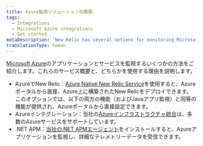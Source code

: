 ```yaml
---
title: Azure監視ソリューションの概要
tags:
  - Integrations
  - Microsoft Azure integrations
  - Get started
metaDescription: 'New Relic has several options for monitoring Microsoft Azure services and products, giving a comprehensive view of your Azure ecosystem.'
translationType: human
---
```


[Microsoft Azure](https://azure.microsoft.com)のアプリケーションとサービスを監視するいくつかの方法をご紹介します。これらのサービス概要と、どちらかを使用する理由を説明します。

* AzureでNew Relic：[Azure Native New Relic Service](/docs/infrastructure/microsoft-azure-integrations/get-started/azure-native)を使用すると、Azureポータルから直接、Azure上に構築されたNew Relicをデプロイできます。このオプションでは、以下の両方の機能（およびJavaアプリ監視）と同等の機能が提供され、Azureポータルから直接設定できます。
* Azureインテグレーション：当社の[Azureインフラストラクチャ統合](/docs/infrastructure/microsoft-azure-integrations/get-started/activate-azure-integrations)は、多数のAzureサービスをサポートしています。
* .NET APM：[当社の.NET APMエージェント](/install/dotnet)をインストールすると、Azureアプリケーションを監視し、詳細なテレメトリーデータを受信できます。